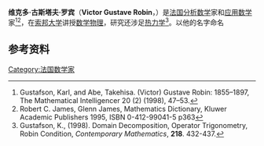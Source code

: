 '''维克多·古斯塔夫·罗宾'''（'''Victor Gustave Robin'''，{{bd|1855年|5月17日|1897年|}}）是[[法国|法国]][[分析数学|分析数学]]家和[[应用数学|应用数学]]家<ref name=MI>Gustafson, Karl, and Abe, Takehisa. (Victor) Gustave Robin: 1855–1897, The Mathematical Intelligencer 20 (2) (1998), 47–53. 
</ref><ref name =MD>Robert C. James, Glenn James, Mathematics Dictionary, Kluwer Academic Publishers 1995, ISBN 0-412-99041-5 p363</ref>，在[[巴黎大学|索邦大学]]讲授[[数学物理|数学物理]]，研究还涉足[[热力学|热力学]]<ref>Gustafson, K., (1998). Domain Decomposition, Operator Trigonometry, Robin Condition, ''Contemporary Mathematics'', '''218'''. 432-437.</ref>。{{link-en|罗宾边界条件|Robin boundary condition}}以他的名字命名

==参考资料==
<references />

[[Category:法国数学家|Category:法国数学家]]